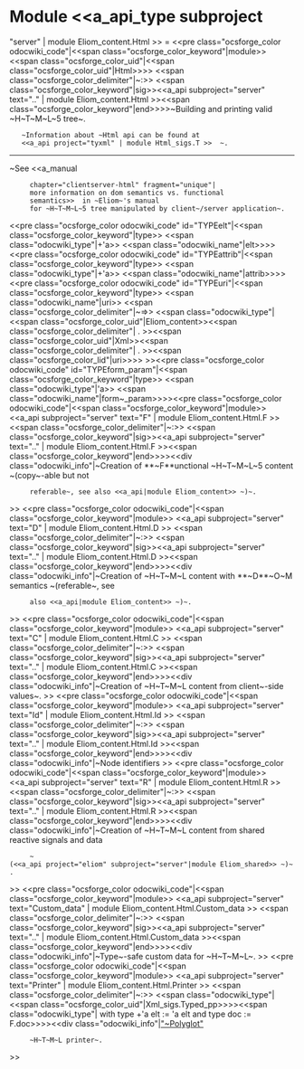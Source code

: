 =Module <<a_api_type subproject="server" | module Eliom_content.Html >> =
<<pre class="ocsforge_color odocwiki_code"|<<span class="ocsforge_color_keyword"|module>> <<span class="ocsforge_color_uid"|<<span class="ocsforge_color_uid"|Html>>>> <<span class="ocsforge_color_delimiter"|~:>> <<span class="ocsforge_color_keyword"|sig>><<a_api subproject="server" text=".." | module Eliom_content.Html >><<span class="ocsforge_color_keyword"|end>>>>~Building and printing valid ~H~T~M~L~5 tree~.
    ~Information about ~Html api can be found at
    <<a_api project="tyxml" | module Html_sigs.T >>  ~.

----

~See <<a_manual
      chapter="clientserver-html" fragment="unique"|
      more information on dom semantics vs. functional
      semantics>>  in ~Eliom~'s manual
      for ~H~T~M~L~5 tree manipulated by client~/server application~.
<<pre class="ocsforge_color odocwiki_code" id="TYPEelt"|<<span class="ocsforge_color_keyword"|type>> <<span class="odocwiki_type"|+'a>> <<span class="odocwiki_name"|elt>>>><<pre class="ocsforge_color odocwiki_code" id="TYPEattrib"|<<span class="ocsforge_color_keyword"|type>> <<span class="odocwiki_type"|+'a>> <<span class="odocwiki_name"|attrib>>>><<pre class="ocsforge_color odocwiki_code" id="TYPEuri"|<<span class="ocsforge_color_keyword"|type>> <<span class="odocwiki_name"|uri>> <<span class="ocsforge_color_delimiter"|~=>> <<span class="odocwiki_type"|<<span class="ocsforge_color_uid"|Eliom_content>><<span class="ocsforge_color_delimiter"| . >><<span class="ocsforge_color_uid"|Xml>><<span class="ocsforge_color_delimiter"| . >><<span class="ocsforge_color_lid"|uri>>>> >><<pre class="ocsforge_color odocwiki_code" id="TYPEform_param"|<<span class="ocsforge_color_keyword"|type>> <<span class="odocwiki_type"|'a>> <<span class="odocwiki_name"|form~_param>>>><<pre class="ocsforge_color odocwiki_code"|<<span class="ocsforge_color_keyword"|module>> <<a_api subproject="server" text="F" | module Eliom_content.Html.F >> <<span class="ocsforge_color_delimiter"|~:>> <<span class="ocsforge_color_keyword"|sig>><<a_api subproject="server" text=".." | module Eliom_content.Html.F >><<span class="ocsforge_color_keyword"|end>>>><<div class="odocwiki_info"|~Creation of **~F**unctional ~H~T~M~L~5 content ~(copy~-able but not
      referable~, see also <<a_api|module Eliom_content>> ~)~.
>>
<<pre class="ocsforge_color odocwiki_code"|<<span class="ocsforge_color_keyword"|module>> <<a_api subproject="server" text="D" | module Eliom_content.Html.D >> <<span class="ocsforge_color_delimiter"|~:>> <<span class="ocsforge_color_keyword"|sig>><<a_api subproject="server" text=".." | module Eliom_content.Html.D >><<span class="ocsforge_color_keyword"|end>>>><<div class="odocwiki_info"|~Creation of ~H~T~M~L content with **~D**~O~M semantics ~(referable~, see
      also <<a_api|module Eliom_content>> ~)~.
>>
<<pre class="ocsforge_color odocwiki_code"|<<span class="ocsforge_color_keyword"|module>> <<a_api subproject="server" text="C" | module Eliom_content.Html.C >> <<span class="ocsforge_color_delimiter"|~:>> <<span class="ocsforge_color_keyword"|sig>><<a_api subproject="server" text=".." | module Eliom_content.Html.C >><<span class="ocsforge_color_keyword"|end>>>><<div class="odocwiki_info"|~Creation of ~H~T~M~L content from client~-side values~.
>>
<<pre class="ocsforge_color odocwiki_code"|<<span class="ocsforge_color_keyword"|module>> <<a_api subproject="server" text="Id" | module Eliom_content.Html.Id >> <<span class="ocsforge_color_delimiter"|~:>> <<span class="ocsforge_color_keyword"|sig>><<a_api subproject="server" text=".." | module Eliom_content.Html.Id >><<span class="ocsforge_color_keyword"|end>>>><<div class="odocwiki_info"|~Node identifiers
>>
<<pre class="ocsforge_color odocwiki_code"|<<span class="ocsforge_color_keyword"|module>> <<a_api subproject="server" text="R" | module Eliom_content.Html.R >> <<span class="ocsforge_color_delimiter"|~:>> <<span class="ocsforge_color_keyword"|sig>><<a_api subproject="server" text=".." | module Eliom_content.Html.R >><<span class="ocsforge_color_keyword"|end>>>><<div class="odocwiki_info"|~Creation of ~H~T~M~L content from shared reactive signals and data
      ~(<<a_api project="eliom" subproject="server"|module Eliom_shared>> ~)~.
>>
<<pre class="ocsforge_color odocwiki_code"|<<span class="ocsforge_color_keyword"|module>> <<a_api subproject="server" text="Custom_data" | module Eliom_content.Html.Custom_data >> <<span class="ocsforge_color_delimiter"|~:>> <<span class="ocsforge_color_keyword"|sig>><<a_api subproject="server" text=".." | module Eliom_content.Html.Custom_data >><<span class="ocsforge_color_keyword"|end>>>><<div class="odocwiki_info"|~Type~-safe custom data for ~H~T~M~L~.
>>
<<pre class="ocsforge_color odocwiki_code"|<<span class="ocsforge_color_keyword"|module>> <<a_api subproject="server" text="Printer" | module Eliom_content.Html.Printer >> <<span class="ocsforge_color_delimiter"|~:>> <<span class="odocwiki_type"|<<span class="ocsforge_color_uid"|Xml_sigs.Typed_pp>>>><<span class="odocwiki_type"|  with type +'a elt := 'a elt and type doc := F.doc>>>><<div class="odocwiki_info"|[[http://dev.w3.org/html5/html-xhtml-author-guide/|"~Polyglot"]]
      ~H~T~M~L printer~.
>>
